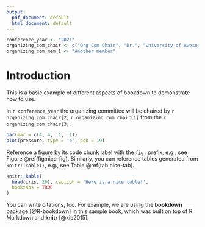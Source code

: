 ```yaml
---
output:
  pdf_document: default
  html_document: default
---
```

```r

conference_year <- "2021"
organizing_com_chair <- c("Org Com Chair", "Dr.", "University of Awesome")
organizing_com_mem_1 <- "Another member"

```

# Introduction {#intro}

This is a basic example of different aspects of bookdown to demonstrate how to use. 

In `r conference_year` the organizing committee will be chaired by `r organizing_com_chair[2]` `r organizing_com_chair[1]` from the `r organizing_com_chair[3]`. 

```r
par(mar = c(4, 4, .1, .1))
plot(pressure, type = 'b', pch = 19)
```

Reference a figure by its code chunk label with the `fig:` prefix, e.g., see Figure \@ref(fig:nice-fig). Similarly, you can reference tables generated from `knitr::kable()`, e.g., see Table \@ref(tab:nice-tab).

```r
knitr::kable(
  head(iris, 20), caption = 'Here is a nice table!',
  booktabs = TRUE
)
```

You can write citations, too. For example, we are using the **bookdown** package [@R-bookdown] in this sample book, which was built on top of R Markdown and **knitr** [@xie2015].
